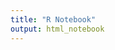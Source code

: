 ```yaml
---
title: "R Notebook"
output: html_notebook
---
```


```r
```

```r
```

```r
```

```r
```

```r
```
